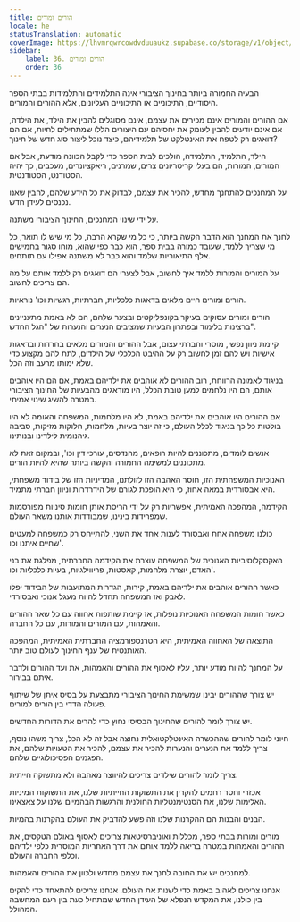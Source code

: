```yaml
---
title: הורים ומורים
locale: he
statusTranslation: automatic
coverImage: https://lhvmrqwrcowdvduuaukz.supabase.co/storage/v1/object/public/strapi-uploads/small_cover-educacion-fundamental.webp-2d51a7828a2b1309555be27f7e2a61a0.webp
sidebar:
    label: 36. הורים ומורים
    order: 36
---
```

הבעיה החמורה ביותר בחינוך הציבורי אינה התלמידים והתלמידות בבתי הספר היסודיים, התיכוניים או התיכוניים העליונים, אלא ההורים והמורים.

אם ההורים והמורים אינם מכירים את עצמם, אינם מסוגלים להבין את הילד, את הילדה, אם אינם יודעים להבין לעומק את יחסיהם עם היצורים הללו שמתחילים לחיות, אם הם דואגים רק לטפח את האינטלקט של תלמידיהם, כיצד נוכל ליצור סוג חדש של חינוך?

הילד, התלמיד, התלמידה, הולכים לבית הספר כדי לקבל הכוונה מודעת, אבל אם המורים, המורות, הם בעלי קריטריונים צרים, שמרנים, ריאקציונרים, מעכבים, כך יהיה הסטודנט, הסטודנטית.

על המחנכים להתחנך מחדש, להכיר את עצמם, לבדוק את כל הידע שלהם, להבין שאנו נכנסים לעידן חדש.

על ידי שינוי המחנכים, החינוך הציבורי משתנה.

לחנך את המחנך הוא הדבר הקשה ביותר, כי כל מי שקרא הרבה, כל מי שיש לו תואר, כל מי שצריך ללמד, שעובד כמורה בבית ספר, הוא כבר כפי שהוא, מוחו סגור בחמישים אלף התיאוריות שלמד והוא כבר לא משתנה אפילו עם תותחים.

על המורים והמורות ללמד איך לחשוב, אבל לצערי הם דואגים רק ללמד אותם על מה הם צריכים לחשוב.

הורים ומורים חיים מלאים בדאגות כלכליות, חברתיות, רגשיות וכו' נוראיות.

הורים ומורים עסוקים בעיקר בקונפליקטים ובצער שלהם, הם לא באמת מתעניינים ברצינות בלימוד ובפתרון הבעיות שמציבים הנערים והנערות של "הגל החדש".

קיימת ניוון נפשי, מוסרי וחברתי עצום, אבל ההורים והמורים מלאים בחרדות ובדאגות אישיות ויש להם זמן לחשוב רק על ההיבט הכלכלי של הילדים, לתת להם מקצוע כדי שלא ימותו מרעב וזה הכל.

בניגוד לאמונה הרווחת, רוב ההורים לא אוהבים את ילדיהם באמת, אם הם היו אוהבים אותם, הם היו נלחמים למען טובת הכלל, היו מודאגים מהבעיות של החינוך הציבורי במטרה להשיג שינוי אמיתי.

אם ההורים היו אוהבים את ילדיהם באמת, לא היו מלחמות, המשפחה והאומה לא היו בולטות כל כך בניגוד לכלל העולם, כי זה יוצר בעיות, מלחמות, חלוקות מזיקות, סביבה גיהנומית לילדינו ובנותינו.

אנשים לומדים, מתכוננים להיות רופאים, מהנדסים, עורכי דין וכו', ובמקום זאת לא מתכוננים למשימה החמורה והקשה ביותר שהיא להיות הורים.

האנוכיות המשפחתית הזו, חוסר האהבה הזו לזולתנו, המדיניות הזו של בידוד משפחתי, היא אבסורדית במאה אחוז, כי היא הופכת לגורם של הידרדרות וניוון חברתי מתמיד.

הקידמה, המהפכה האמיתית, אפשריות רק על ידי הריסת אותן חומות סיניות מפורסמות שמפרידות בינינו, שמבודדות אותנו משאר העולם.

כולנו משפחה אחת ואבסורד לענות אחד את השני, להתייחס רק כמשפחה למעטים שחיים איתנו וכו'.

האקסקלוסיביות האנוכית של המשפחה עוצרת את הקידמה החברתית, מפלגת את בני האדם, יוצרת מלחמות, קאסטות, פריווילגיות, בעיות כלכליות וכו'.

כאשר ההורים אוהבים את ילדיהם באמת, קירות, הגדרות המתועבות של הבידוד יפלו לאבק ואז המשפחה תחדל להיות מעגל אנוכי ואבסורדי.

כאשר חומות המשפחה האנוכיות נופלות, אז קיימת שותפות אחווה עם כל שאר ההורים והאמהות, עם המורים והמורות, עם כל החברה.

התוצאה של האחווה האמיתית, היא הטרנספורמציה החברתית האמיתית, המהפכה האותנטית של ענף החינוך לעולם טוב יותר.

על המחנך להיות מודע יותר, עליו לאסוף את ההורים והאמהות, את ועד ההורים ולדבר איתם בבירור.

יש צורך שההורים יבינו שמשימת החינוך הציבורי מתבצעת על בסיס איתן של שיתוף פעולה הדדי בין הורים למורים.

יש צורך לומר להורים שהחינוך הבסיסי נחוץ כדי להרים את הדורות החדשים.

חיוני לומר להורים שההכשרה האינטלקטואלית נחוצה אבל זה לא הכל, צריך משהו נוסף, צריך ללמד את הנערים והנערות להכיר את עצמם, להכיר את הטעויות שלהם, את הפגמים הפסיכולוגיים שלהם.

צריך לומר להורים שילדים צריכים להיווצר מאהבה ולא מתשוקה חייתית.

אכזרי וחסר רחמים להקרין את התשוקות החייתיות שלנו, את התשוקות המיניות האלימות שלנו, את הסנטימנטליות החולנית והרגשות הבהמיים שלנו על צאצאינו.

הבנים והבנות הם ההקרנות שלנו וזה פשע להדביק את העולם בהקרנות בהמיות.

מורים ומורות בבתי ספר, מכללות ואוניברסיטאות צריכים לאסוף באולם הטקסים, את ההורים והאמהות במטרה בריאה ללמד אותם את דרך האחריות המוסרית כלפי ילדיהם וכלפי החברה והעולם.

למחנכים יש את החובה לחנך את עצמם מחדש ולכוון את ההורים והאמהות.

אנחנו צריכים לאהוב באמת כדי לשנות את העולם. אנחנו צריכים להתאחד כדי להקים בין כולנו, את המקדש הנפלא של העידן החדש שמתחיל כעת בין רעם המחשבה המהולל.


